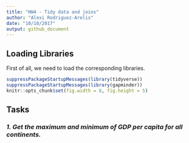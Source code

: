 ```yaml
---
title: "HW4 - Tidy data and joins"
author: "Alexi Rodriguez-Arelis"
date: "10/10/2017"
output: github_document
---
```


## Loading Libraries

First of all, we need to load the corresponding libraries.

```r
suppressPackageStartupMessages(library(tidyverse))
suppressPackageStartupMessages(library(gapminder))
knitr::opts_chunk$set(fig.width = 8, fig.height = 5)
```

## Tasks

### *1. Get the maximum and minimum of GDP per capita for all continents.*
